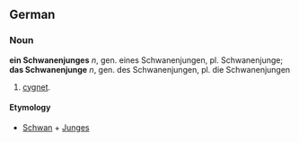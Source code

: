 == German ==
=== Noun ===

'''ein Schwanenjunges''' ''n'', gen. eines Schwanenjungen, pl. Schwanenjunge;
'''das Schwanenjunge''' ''n'', gen. des Schwanenjungen, pl. die Schwanenjungen

# [[cygnet]].

====Etymology====
* [[Schwan]] + [[Junges]]